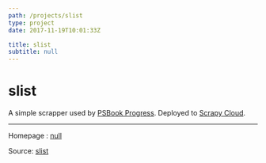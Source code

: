 ```yaml
---
path: /projects/slist
type: project
date: 2017-11-19T10:01:33Z

title: slist
subtitle: null
---
```

# slist

A simple scrapper used by [PSBook Progress](https://github.com/sjsakib/psbookprogress). Deployed to [Scrapy Cloud](https://scrapinghub.com/scrapy-cloud).


---
Homepage : [null](null)

Source: [slist](https://github.com/sjsakib/slist)
